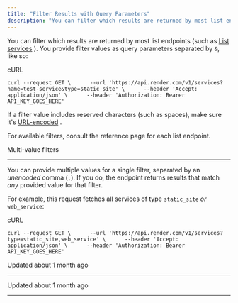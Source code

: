 ```yaml
---
title: "Filter Results with Query Parameters"
description: "You can filter which results are returned by most list endpoints (such as List services). You provide filter values as query parameters separated by &."
---
```

You can filter which results are returned by most list endpoints (such as [List services](https://render-api.readme.io/reference/get-services)
). You provide filter values as query parameters separated by `&`, like so:

cURL

`curl --request GET \      --url 'https://api.render.com/v1/services?name=test-service&type=static_site' \      --header 'Accept: application/json' \      --header 'Authorization: Bearer API_KEY_GOES_HERE'`

If a filter value includes reserved characters (such as spaces), make sure it's [URL-encoded](https://developer.mozilla.org/en-US/docs/Glossary/Percent-encoding)
.

For available filters, consult the reference page for each list endpoint.

Multi-value filters

[](#multi-value-filters)

------------------------------------------------

You can provide multiple values for a single filter, separated by an _unencoded_ comma (`,`). If you do, the endpoint returns results that match _any_ provided value for that filter.

For example, this request fetches all services of type `static_site` _or_ `web_service`:

cURL

`curl --request GET \      --url 'https://api.render.com/v1/services?type=static_site,web_service' \      --header 'Accept: application/json' \      --header 'Authorization: Bearer API_KEY_GOES_HERE'`

  

Updated about 1 month ago

* * *

Updated about 1 month ago

* * *